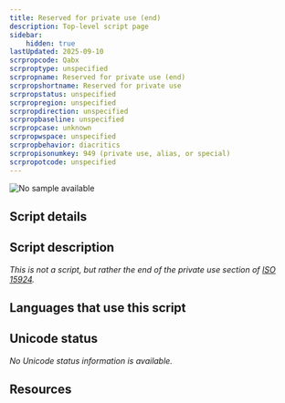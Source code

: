 ```yaml
---
title: Reserved for private use (end)
description: Top-level script page
sidebar:
    hidden: true
lastUpdated: 2025-09-10
scrpropcode: Qabx
scrproptype: unspecified
scrpropname: Reserved for private use (end)
scrpropshortname: Reserved for private use
scrpropstatus: unspecified
scrpropregion: unspecified
scrpropdirection: unspecified
scrpropbaseline: unspecified
scrpropcase: unknown
scrpropwspace: unspecified
scrpropbehavior: diacritics
scrpropisonumkey: 949 (private use, alias, or special)
scrpropotcode: unspecified
---
```



![No sample available](../images/nosample.png)



## Script details

<ScriptDetails />

## Script description

_This is not a script, but rather the end of the private use section of [ISO 15924](http://www.unicode.org/iso15924/)._

## Languages that use this script

<WsList script='Qabx' wsMax='5' />

## Unicode status

_No Unicode status information is available._

## Resources

<ScriptResources detailSummary='seemore' />

